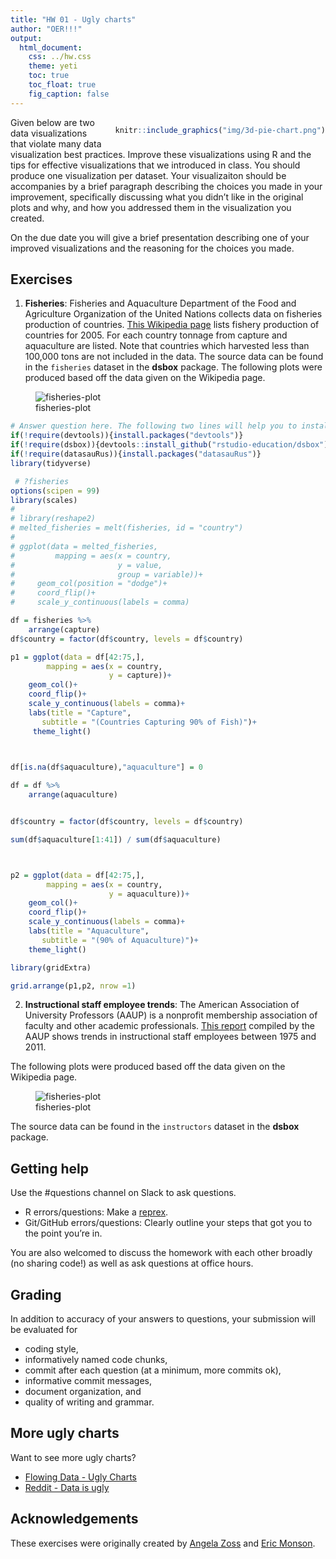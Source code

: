 ```yaml
---
title: "HW 01 - Ugly charts"
author: "OER!!!"
output: 
  html_document: 
    css: ../hw.css
    theme: yeti
    toc: true
    toc_float: true
    fig_caption: false
---
```


<div style= "float:right;position: relative; margin-left: 20px">
```r
knitr::include_graphics("img/3d-pie-chart.png")
```
</div>

Given below are two data visualizations that violate many data visualization 
best practices. Improve these visualizations using R and the tips for effective 
visualizations that we introduced in class. You should produce one visualization 
per dataset. Your visualizaiton should be accompanies by a brief paragraph 
describing the choices you made in your improvement, specifically discussing 
what you didn't like in the original plots and why, and how you addressed them 
in the visualization you created.

On the due date you will give a brief presentation describing one of your 
improved visualizations and the reasoning for the choices you made.

## Exercises

1. **Fisheries**: Fisheries and Aquaculture Department of the Food and 
Agriculture Organization of the United Nations collects data on fisheries 
production of countries. [This Wikipedia page](https://en.wikipedia.org/wiki/Fishing_industry_by_country) 
lists fishery production of countries for 2005. For each country tonnage from 
capture and aquaculture are listed. Note that countries which harvested less 
than 100,000 tons are not included in the data. The source data can be found 
in the `fisheries` dataset in the **dsbox** package. The following plots were 
produced based off the data given on the Wikipedia page.

![fisheries-plot](img/fisheries.png)


```r
# Answer question here. The following two lines will help you to install hard to find libraries.
if(!require(devtools)){install.packages("devtools")}
if(!require(dsbox)){devtools::install_github("rstudio-education/dsbox")}
if(!require(datasauRus)){install.packages("datasauRus")}
library(tidyverse)

 # ?fisheries
options(scipen = 99)
library(scales)
# 
# library(reshape2)
# melted_fisheries = melt(fisheries, id = "country")
# 
# ggplot(data = melted_fisheries,
#         mapping = aes(x = country, 
#                       y = value, 
#                       group = variable))+
#     geom_col(position = "dodge")+
#     coord_flip()+
#     scale_y_continuous(labels = comma)

df = fisheries %>%
    arrange(capture)
df$country = factor(df$country, levels = df$country)

p1 = ggplot(data = df[42:75,],
        mapping = aes(x = country,
                      y = capture))+
    geom_col()+
    coord_flip()+
    scale_y_continuous(labels = comma)+
    labs(title = "Capture",
       subtitle = "(Countries Capturing 90% of Fish)")+
     theme_light()
       


df[is.na(df$aquaculture),"aquaculture"] = 0

df = df %>%
    arrange(aquaculture)


df$country = factor(df$country, levels = df$country)

sum(df$aquaculture[1:41]) / sum(df$aquaculture)



p2 = ggplot(data = df[42:75,],
        mapping = aes(x = country,
                      y = aquaculture))+
    geom_col()+
    coord_flip()+
    scale_y_continuous(labels = comma)+
    labs(title = "Aquaculture",
       subtitle = "(90% of Aquaculture)")+
    theme_light()

library(gridExtra)

grid.arrange(p1,p2, nrow =1)

```



2. **Instructional staff employee trends**: The American Association of 
University Professors (AAUP) is a nonprofit membership association of faculty 
and other academic professionals. 
[This report](https://www.aaup.org/sites/default/files/files/AAUP_Report_InstrStaff-75-11_apr2013.pdf) 
compiled by the AAUP shows trends in instructional staff employees between 1975 
and 2011.

The following plots were produced based off the data given on the Wikipedia 
page.

![fisheries-plot](img/inst_staff.png)

The source data can be found in the `instructors` dataset in the **dsbox** package.

## Getting help

Use the #questions channel on Slack to ask questions.

- R errors/questions: Make a [reprex](https://www.tidyverse.org/help/#reprex).
- Git/GitHub errors/questions: Clearly outline your steps that got you to the 
point you're in.

You are also welcomed to discuss the homework with each other broadly 
(no sharing code!) as well as ask questions at office hours.

## Grading

In addition to accuracy of your answers to questions, your submission will be 
evaluated for

- coding style,
- informatively named code chunks,
- commit after each question (at a minimum, more commits ok),
- informative commit messages,
- document organization, and
- quality of writing and grammar.

## More ugly charts

Want to see more ugly charts?

- [Flowing Data - Ugly Charts](https://flowingdata.com/category/visualization/ugly-visualization/)
- [Reddit - Data is ugly](https://www.reddit.com/r/dataisugly/)

## Acknowledgements

These exercises were originally created by [Angela Zoss](https://library.duke.edu/about/directory/staff/6881) 
and [Eric Monson](https://library.duke.edu/about/directory/staff/7561).
